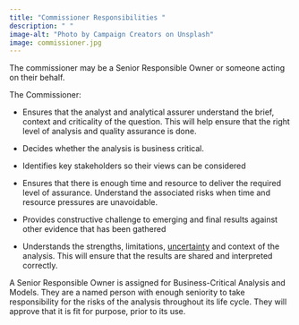 ```yaml
---
title: "Commissioner Responsibilities "
description: " "
image-alt: "Photo by Campaign Creators on Unsplash"
image: commissioner.jpg
---
```


The commissioner may be a Senior Responsible Owner or someone acting on their behalf.  

The Commissioner: 

- Ensures that the analyst and analytical assurer understand the brief, context and criticality of the question. This will help ensure that the right level of analysis and quality assurance is done.  

- Decides whether the analysis is business critical.  

- Identifies key stakeholders so their views can be considered 

- Ensures that there is enough time and resource to deliver the required level of assurance. Understand the associated risks when time and resource pressures are unavoidable.  

- Provides constructive challenge to emerging and final results against other evidence that has been gathered  

- Understands the strengths, limitations, [uncertainty](/guidance/14-uncertainty.qmd) and context of the analysis. This will ensure that the results are shared and interpreted correctly. 

 
A Senior Responsible Owner is assigned for Business-Critical Analysis and Models. They are a named person with enough seniority to take responsibility for the risks of the analysis throughout its life cycle. They will approve that it is fit for purpose, prior to its use. 